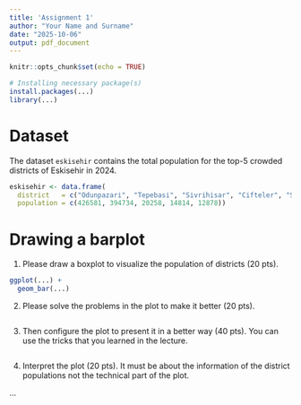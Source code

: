 ---
title: 'Assignment 1'
author: "Your Name and Surname"
date: "2025-10-06"
output: pdf_document
---

```{r setup, include=FALSE}
knitr::opts_chunk$set(echo = TRUE)
```


```{r}
# Installing necessary package(s)
install.packages(...)
library(...)
```

# Dataset

The dataset `eskisehir` contains the total population for the top-5 crowded
districts of Eskisehir in 2024.

```{r}
eskisehir <- data.frame(
  district   = c("Odunpazari", "Tepebasi", "Sivrihisar", "Cifteler", "Seyitgazi"),
  population = c(426581, 394734, 20258, 14814, 12878))
```

# Drawing a barplot

1. Please draw a boxplot to visualize the population of districts (20 pts).

```{r}
ggplot(...) + 
  geom_bar(...)
```

2. Please solve the problems in the plot to make it better (20 pts).

```{r}

```

3. Then configure the plot to present it in a better way (40 pts).
You can use the tricks that you learned in the lecture.

```{r}

```

4. Interpret the plot (20 pts). It must be about the information of the 
district populations not the technical part of the plot.

...


